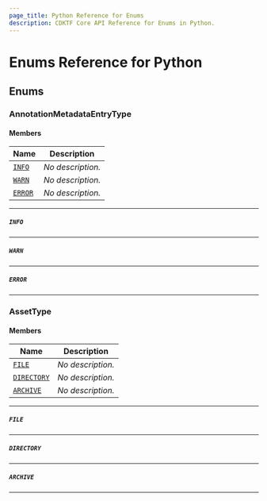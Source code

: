 ```yaml
---
page_title: Python Reference for Enums
description: CDKTF Core API Reference for Enums in Python.
---
```


<!-- This file is generated through yarn generate-docs -->

# Enums Reference for Python

  ## Enums <a name="Enums" id="Enums"></a>
  
  ### AnnotationMetadataEntryType <a name="AnnotationMetadataEntryType" id="cdktf.AnnotationMetadataEntryType"></a>
  
  #### Members <a name="Members" id="Members"></a>
  
  | **Name** | **Description** |
  | --- | --- |
  | <code><a href="#cdktf.AnnotationMetadataEntryType.INFO">INFO</a></code> | *No description.* |
  | <code><a href="#cdktf.AnnotationMetadataEntryType.WARN">WARN</a></code> | *No description.* |
  | <code><a href="#cdktf.AnnotationMetadataEntryType.ERROR">ERROR</a></code> | *No description.* |
  
  ---
  
  ##### `INFO` <a name="INFO" id="cdktf.AnnotationMetadataEntryType.INFO"></a>
  
  ---
  
  
  ##### `WARN` <a name="WARN" id="cdktf.AnnotationMetadataEntryType.WARN"></a>
  
  ---
  
  
  ##### `ERROR` <a name="ERROR" id="cdktf.AnnotationMetadataEntryType.ERROR"></a>
  
  ---
  
  
  ### AssetType <a name="AssetType" id="cdktf.AssetType"></a>
  
  #### Members <a name="Members" id="Members"></a>
  
  | **Name** | **Description** |
  | --- | --- |
  | <code><a href="#cdktf.AssetType.FILE">FILE</a></code> | *No description.* |
  | <code><a href="#cdktf.AssetType.DIRECTORY">DIRECTORY</a></code> | *No description.* |
  | <code><a href="#cdktf.AssetType.ARCHIVE">ARCHIVE</a></code> | *No description.* |
  
  ---
  
  ##### `FILE` <a name="FILE" id="cdktf.AssetType.FILE"></a>
  
  ---
  
  
  ##### `DIRECTORY` <a name="DIRECTORY" id="cdktf.AssetType.DIRECTORY"></a>
  
  ---
  
  
  ##### `ARCHIVE` <a name="ARCHIVE" id="cdktf.AssetType.ARCHIVE"></a>
  
  ---
  
  
